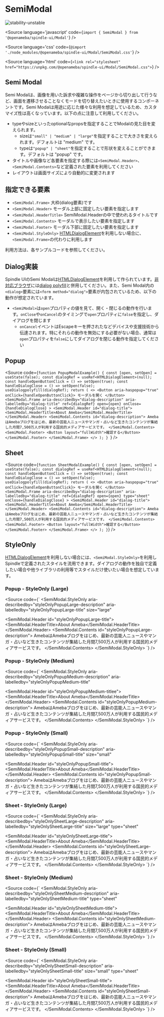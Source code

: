 
# SemiModal

<Meta title="Modal/SemiModal" />

![stability-unstable](https://img.shields.io/badge/stability-unstable-orange.svg)

<Source
  language='javascript'
  code={`import { SemiModal } from '@openameba/spindle-ui/Modal'`}
/>

<Source
  language='css'
  code={`@import './node_modules/@openameba/spindle-ui/Modal/SemiModal.css'`}
/>

<Source
  language='html'
  code={`<link rel="stylesheet" href="https://unpkg.com/@openameba/spindle-ui/Modal/SemiModal.css">`}
/>

## Semi Modal

Semi Modalは、画像を用いた訴求や複雑な操作をページから切り出して行うなど、画面を遷移させることなくモードを切り替えたいときに使用するコンポーネントです。Semi Modalは用途に応じた様々な利用を想定しているため、カスタマイズ性は高くなっています。以下の点に注意して利用してください。

- typeやsizeといったoptionalなpropsを指定することでModalの見た目を変えられます。
  - sizeは`"small" | "medium" | "large"`を指定することで大きさを変えられます。デフォルトは "medium" です。
  - typeは`"popup" | "sheet"`を指定することで形状を変えることができます。デフォルトは "popup" です。
- タイトルや画像など各要素を指定する際には`<SemiModal.Header>`、`<SemiModal.Contents>`など定義された要素を利用してください
- レイアウトは画面サイズにより自動的に変更されます

## 指定できる要素

- `<SemiModal.Frame>` 大枠(dialog要素)です
- `<SemiModal.Header>` モーダル上部に固定したい要素を指定します
- `<SemiModal.HeaderTitle>` SemiModal.Headerの中で使われるタイトルです
- `<SemiModal.Contents>` モーダルで表示したい要素を指定します
- `<SemiModal.Footer>` モーダル下部に固定したい要素を指定します
- `<SemiModal.StyleOnly>` [HTMLDialogElement](https://developer.mozilla.org/en-US/docs/Web/API/HTMLDialogElement)を利用しない場合に、`<SemiModal.Frame>`の代わりに利用します

利用方法は、各サンプルコードを参照してください。

## Dialog実装

Spindle UIのSemi Modalは[HTMLDialogElement](https://developer.mozilla.org/en-US/docs/Web/API/HTMLDialogElement)を利用して作られています。[非対応ブラウザ](https://caniuse.com/dialog)には[dialog polyfill](https://github.com/GoogleChrome/dialog-polyfill)と併用してください。また、Semi Modal内の`<dialog>`要素には`<form method="dialog">`要素が内包されているため、以下の動作が想定されています。

- `<SemiModal>`は`open`プロパティの値を見て、開く・閉じるの動作を行います。`onClose`や`onCancel`のタイミングで`open`プロパティに`false`を指定し、ダイアログを閉じます
  - `onCancel`イベントはEscapeキーを押されたなどデバイスや支援技術から伝達されます。特にそれらの動作を無効にする必要がない場合、通常は`open`プロパティを`false`にしてダイアログを閉じる動作を指定してください

## Popup

<Preview withSource="open">
  <Story name="Popup - Normal">
    <PopupModalExample />
  </Story>
</Preview>

<Source
  code={`function PopupModalExample() {
  const [open, setOpen] = useState(false);
  const dialogRef = useRef<HTMLDialogElement>(null);
  const handleOpenButtonClick = () => setOpen(true);
  const handleDialogClose = () => setOpen(false);
  useDialogpolyfill(dialogRef);
  return (
    <>
      <Button aria-haspopup="true" onClick={handleOpenButtonClick}>
        モーダルを開く
      </Button>
      <SemiModal.Frame
        aria-describedby="dialog-description"
        aria-labelledby="dialog-title"
        ref={dialogRef}
        open={open}
        onClose={handleDialogClose}
      >
        <SemiModal.Header id="dialog-title">
          <SemiModal.HeaderTitle>About Ameba</SemiModal.HeaderTitle>
        </SemiModal.Header>
        <SemiModal.Contents id="dialog-description">
          AmebaはAmebaブログをはじめ、最新の芸能人ニュースやマンガ・占いなど生きたコンテンツが集結した月間7,500万人が利用する国民的メディアサービスです。
        </SemiModal.Contents>
        <SemiModal.Footer>
          <Button layout="fullWidth">確認する</Button>
        </SemiModal.Footer>
      </SemiModal.Frame>
    </>
  );
}
  `}
/>

## Sheet

<Preview withSource="open">
  <Story name="Sheet - Normal">
    <SheetModalExample />
  </Story>
</Preview>

<Source
  code={`
function SheetModalExample() {
  const [open, setOpen] = useState(false);
  const dialogRef = useRef<HTMLDialogElement>(null);
  const handleOpenButtonClick = () => setOpen(true);
  const handleDialogClose = () => setOpen(false);
  useDialogpolyfill(dialogRef);
  return (
    <>
      <Button aria-haspopup="true" onClick={handleOpenButtonClick}>
        モーダルを開く
      </Button>
      <SemiModal.Frame
        aria-describedby="dialog-description"
        aria-labelledby="dialog-title"
        ref={dialogRef}
        open={open}
        type="sheet"
        onClose={handleDialogClose}
      >
        <SemiModal.Header id="dialog-title">
          <SemiModal.HeaderTitle>About Ameba</SemiModal.HeaderTitle>
        </SemiModal.Header>
        <SemiModal.Contents id="dialog-description">
          AmebaはAmebaブログをはじめ、最新の芸能人ニュースやマンガ・占いなど生きたコンテンツが集結した月間7,500万人が利用する国民的メディアサービスです。
        </SemiModal.Contents>
        <SemiModal.Footer>
          <Button layout="fullWidth">確認する</Button>
        </SemiModal.Footer>
      </SemiModal.Frame>
    </>
  );
}
  `}
/>

## StyleOnly
[HTMLDialogElement](https://developer.mozilla.org/en-US/docs/Web/API/HTMLDialogElement)を利用しない場合には、`<SemiModal.StyleOnly>`を利用しSpindleで定義されたスタイルを流用できます。ダイアログの動作を独自で定義したい場合や他ライブラリの利用等でスタイルだけ使いたい場合を想定しています。

### Popup - StyleOnly (Large)

<Preview withSource="open">
  <Story name="Popup - StyleOnly (Large)">
    <StyleOnlyPopupLarge />
  </Story>
</Preview>

<Source
  code={`
<SemiModal.StyleOnly
  aria-describedby="styleOnlyPopupLarge-description"
  aria-labelledby="styleOnlyPopupLarge-title"
  size="large"
>
  <SemiModal.Header id="styleOnlyPopupLarge-title">
    <SemiModal.HeaderTitle>About Ameba</SemiModal.HeaderTitle>
  </SemiModal.Header>
  <SemiModal.Contents id="styleOnlyPopupLarge-description">
    AmebaはAmebaブログをはじめ、最新の芸能人ニュースやマンガ・占いなど生きたコンテンツが集結した月間7,500万人が利用する国民的メディアサービスです。
  </SemiModal.Contents>
</SemiModal.StyleOnly>
  `}
/>

### Popup - StyleOnly (Medium)

<Preview withSource="open">
  <Story name="Popup - StyleOnly (Medium)">
    <StyleOnlyPopupMedium />
  </Story>
</Preview>

<Source
  code={`
<SemiModal.StyleOnly
  aria-describedby="styleOnlyPopupMedium-description"
  aria-labelledby="styleOnlyPopupMedium-title"
>
  <SemiModal.Header id="styleOnlyPopupMedium-titlee">
    <SemiModal.HeaderTitle>About Ameba</SemiModal.HeaderTitle>
  </SemiModal.Header>
  <SemiModal.Contents id="styleOnlyPopupMedium-description">
    AmebaはAmebaブログをはじめ、最新の芸能人ニュースやマンガ・占いなど生きたコンテンツが集結した月間7,500万人が利用する国民的メディアサービスです。
  </SemiModal.Contents>
</SemiModal.StyleOnly>
  `}
/>

### Popup - StyleOnly (Small)

<Preview withSource="open">
  <Story name="Popup - StyleOnly (Small)">
    <StyleOnlyPopupSmall />
  </Story>
</Preview>

<Source
  code={`
<SemiModal.StyleOnly
  aria-describedby="styleOnlyPopupSmall-description"
  aria-labelledby="styleOnlyPopupSmall-title"
  size="small"
>
  <SemiModal.Header id="styleOnlyPopupSmall-title">
    <SemiModal.HeaderTitle>About Ameba</SemiModal.HeaderTitle>
  </SemiModal.Header>
  <SemiModal.Contents id="styleOnlyPopupSmall-description">
    AmebaはAmebaブログをはじめ、最新の芸能人ニュースやマンガ・占いなど生きたコンテンツが集結した月間7,500万人が利用する国民的メディアサービスです。
  </SemiModal.Contents>
</SemiModal.StyleOnly>
  `}
/>

### Sheet - StyleOnly (Large)

<Preview withSource="open">
  <Story name="Sheet - StyleOnly (Large)">
    <StyleOnlySheetLarge />
  </Story>
</Preview>

<Source
  code={`
<SemiModal.StyleOnly
  aria-describedby="styleOnlySheetLarge-description"
  aria-labelledby="styleOnlySheetLarge-title"
  size="large"
  type="sheet"
>
  <SemiModal.Header id="styleOnlySheetLarge-title">
    <SemiModal.HeaderTitle>About Ameba</SemiModal.HeaderTitle>
  </SemiModal.Header>
  <SemiModal.Contents id="styleOnlySheetLarge-description">
    AmebaはAmebaブログをはじめ、最新の芸能人ニュースやマンガ・占いなど生きたコンテンツが集結した月間7,500万人が利用する国民的メディアサービスです。
  </SemiModal.Contents>
</SemiModal.StyleOnly>
  `}
/>

### Sheet - StyleOnly (Medium)

<Preview withSource="open">
  <Story name="Sheet - StyleOnly (Medium)">
    <StyleOnlySheetMedium />
  </Story>
</Preview>

<Source
  code={`
<SemiModal.StyleOnly
  aria-describedby="styleOnlySheetMedium-description"
  aria-labelledby="styleOnlySheetMedium-title"
  type="sheet"
>
  <SemiModal.Header id="styleOnlySheetMedium-title">
    <SemiModal.HeaderTitle>About Ameba</SemiModal.HeaderTitle>
  </SemiModal.Header>
  <SemiModal.Contents id="styleOnlySheetMedium-description">
    AmebaはAmebaブログをはじめ、最新の芸能人ニュースやマンガ・占いなど生きたコンテンツが集結した月間7,500万人が利用する国民的メディアサービスです。
  </SemiModal.Contents>
</SemiModal.StyleOnly>
  `}
/>

### Sheet - StyleOnly (Small)

<Preview withSource="open">
  <Story name="Sheet - StyleOnly (Small)">
    <StyleOnlySheetSmall />
  </Story>
</Preview>

<Source
  code={`
<SemiModal.StyleOnly
  aria-describedby="styleOnlySheetSmall-description"
  aria-labelledby="styleOnlySheetSmall-title"
  size="small"
  type="sheet"
>
  <SemiModal.Header id="styleOnlySheetSmall-title">
    <SemiModal.HeaderTitle>About Ameba</SemiModal.HeaderTitle>
  </SemiModal.Header>
  <SemiModal.Contents id="styleOnlySheetSmall-description">
    AmebaはAmebaブログをはじめ、最新の芸能人ニュースやマンガ・占いなど生きたコンテンツが集結した月間7,500万人が利用する国民的メディアサービスです。
  </SemiModal.Contents>
</SemiModal.StyleOnly>
  `}
/>
